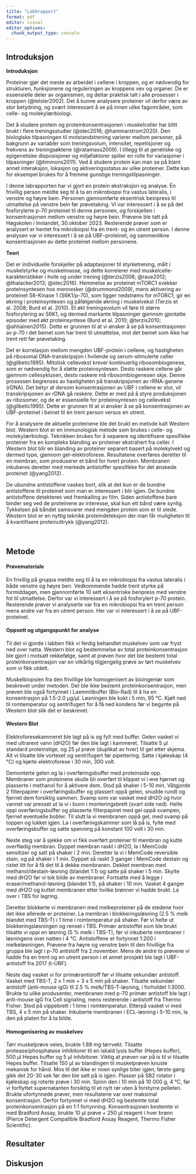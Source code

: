 ```yaml
---
title: "Labbrapport"
format: pdf
editor: visual
editor_options: 
  chunk_output_type: console
---
```


## Introduksjon

**Introduksjon**

Proteiner gjør det meste av arbeidet i cellene i kroppen, og er nødvendig for strukturen, funksjonene og reguleringen av kroppens vev og organer. De er essensielle deler av organismen, og deltar praktisk talt i alle prosesser i kroppen (\@telsler2002). Det å kunne analysere proteiner vil derfor være av stor betydning, og svært interessant å se på innen ulike fagområder, som celle- og molekylærbiologi.

Det å studere protein og proteinkonsentrasjonen i muskelceller har blitt brukt i flere treningsstudier (\@stec2016; @hammarstrom2020). Den biologiske tilpasningen til motstandstrening varierer mellom personer, på bakgrunn av variabler som treningsvolum, intensitet, repetisjoner og frekvens av treningsøktene (\@ratamass2009). I tillegg til at genetiske og epigenetiske disposisjoner og miljøfaktorer spiller en rolle for variasjoner i tilpasninger (\@timmons2011). Ved å studere protein kan man se på blant annet interaksjon, lokasjon og aktiveringsstatus av ulike proteiner. Dette kan for eksempel brukes for å fremme gunstige treningstilpasninger. 

I denne labrapporten har vi gjort en protein ekstraksjon og analyse. Èn frivillig person meldte seg til å ta en mikrobiopsi fra vastus lateralis, i venstre og høyre bein. Personen gjennomførte eksentrisk beinpress til utmattelse på venstre bein før prøvetaking. Vi var interessert i å se på det fosforylerte p-70 proteinet til denne personen, og forskjellen i konsentrasjonen mellom venstre og høyre bein. Prøvene ble tatt på Høgskolen i Innlandet, 30.oktober 2023. Resterende prøver som er analysert er hentet fra mikrobiopsi fra én trent- og én utrent person. I denne analysen var vi interessert i å se på UBF-proteinet, og sammenlikne konsentrasjonen av dette proteinet mellom personene. 

**Teori**

Det er individuelle forskjeller på adaptasjoner til styrketrening, målt i muskelstyrke og muskelmasse, og dette korrelerer med muskelcelle-karakteristikker i hvile og under trening (\@terzis2008; @raue2012; @thalacker2013; @stec2016). Hemmelse av proteinet mTORC1 svekker proteinsyntesen hos mennesker (\@drummond2009), mens aktivering av proteinet S6-Kinase 1 (S6K1/p-70), som ligger nedstrøms for mTORC1, gir en økning i proteinsyntesen og påfølgende økning i muskelvekst (Terzis et al. 2008; Burd et al. 2010). Et økt treningsvolum vil føre til større fosforylering av S6K1, og dermed markante tilpasninger gjennom gjentatte episoder med økt proteinsyntese (Burd et al. 2010; @terzis2010; @ahtiainen2015). Dette er grunnen til at vi ønsker å se på konsentrasjonen av p-70 i det beinet som har trent til utmattelse, mot det beinet som ikke har trent rett før prøvetaking. 

Det er korrelasjon mellom mengden UBF-protein i cellene, og hastigheten på ribosomal DNA-transkripsjon i hvilende og serum-stimulerte celler (\@gilbetic1995). Mitotisk cellevekst krever kontinuerlig ribosombiogenese, som er nødvendig for å støtte proteinsyntesen. Desto raskere cellene går gjennom cellesyklusen, desto raskere må ribosombiogenesen skje. Denne prosessen begrenses av hastigheten på transkripsjonen av rRNA-genene (rDNA). Det betyr at dersom konsentrasjonen av UBF i cellene er stor, vil transkripsjonen av rDNA gå raskere. Dette er med på å styre produksjonen av ribosomer, og de er essensielle for proteinsyntesen og cellevekst (\@gilbetic1995). Dette er grunnen til at vi ønsker å se på konsentrasjonen av UBF-proteinet i beinet til én trent person versus en utrent.

For å analysere de aktuelle proteinene ble det brukt en metode kalt Western blot. Western blot er en immunologisk metode som brukes i celle- og molekylærbiologi. Teknikken brukes for å separere og identifisere spesifikke proteiner fra en kompleks blanding av proteiner ekstrahert fra celler. I Western blot blir en blanding av proteiner separert basert på molekylvekt og dermed type, gjennom gel-elektroforese. Resultatene overføres deretter til en membran, som produserer et bånd for hvert protein. Membranen inkuberes deretter med merkede antistoffer spesifikke for det ønskede proteinet (\@yang2012) . 

De ubundne antistoffene vaskes bort, slik at det kun er de bundne antistoffene til proteinet som man er interessert i blir igjen. De bundne antistoffene detekteres ved fremkalling av film. Siden antistoffene bare binder seg ved de proteinene av interesse, skal kun ett bånd være synlig. Tykkelsen på båndet samsvarer med mengden protein som er til stede. Western blot er en nyttig teknikk proteindeteksjon der man får muligheten til å kvantifisere proteinuttrykk (\@yang2012).

\

## Metode

#### Prøvemateriale

En frivillig på gruppa meldte seg til å ta en mikrobiopsi fra vastus lateralis i både venstre og høyre ben. Vedkommende hadde trent styrke på formiddagen, men gjennomførte 10 sett eksentriske benpress med venstre fot til utmattelse. Derfor var vi interessert i å se på fosforylert p-70 protein. Resterende prøver vi analyserte var fra en mikrobiopsi fra en trent person mens andre var fra en utrent person. Her var vi interessert i å se på UBF-proteinet. 

#### Oppsett og utgangspunkt for analyse

Til det vi gjorde i labben fikk vi ferdig behandlet muskelvev som var fryst ned over natta. Western blot og bestemmelse av total proteinkonsentrasjon ble gjort i motsatt rekkefølge, samt at prøven hvor det ble bestemt total proteinkonsentrasjon var en vilkårlig tilgjengelig prøve av tørt muskelvev som vi fikk utdelt. 

Muskelbiopsien fra den frivillige ble homogenisert av bioingeniør som beskrevet under metoden. Det ble ikke bestemt proteinkonsentrasjon, men prøven ble også fortynnet i Laemmlibuffer (Bio-Rad) til å ha en konsentrasjon på 1.5-2.0 µg/µl. Løsningen ble kokt i 5 min, 95 ℃. Kjølt ned til romtemperatur og sentrifugert for å få ned kondens før vi begynte på Western blot slik det er beskrevet.

#### Western Blot 

Elektroforesekammeret ble lagt på is og fylt med buffer. Gelen vasket vi med ultrarent vann (dH2O) før den ble lagt i kammeret. Tilsatte 5 µl standard proteinstige, og 25 µl prøve (duplikat av hver) til gel etter skjema. Alt vi tilsatte ble vortexet og sentrifugert før pipettering. Satte i kjøleskap (4 ℃) og kjørte elektroforese i 30 min, 300 volt. 

Demonterte gelen og la i overføringsbuffer med proteinside opp. Membraner som proteinene skulle bli overført til klippet vi i ene hjørnet og plasserte i methanol for å aktivere dem. Stod på shaker i 5-10 min. Våtgjorde 2 filterpapirer i overføringsbuffer og plassert oppå gelen, snudde rundt og fjernet dem forsiktig sammen. Svamp som var vasket med dH2O og hvor vannet var presset ut la vi i bunn i monteringsbrett (svart side ned). Helte oppi overføringsbuffer og plasserte filterpapiret med gel oppå svampen, fjernet eventuelle bobler. Til slutt la vi membranen oppå gel, med svamp på toppen og lukket igjen. La i overføringskammer som lå på is, fylte med overføringsbuffer og satte spenning på konstant 100 volt i 30 min. 

Neste steg var å sjekke om vi fikk overført proteiner til membran og kutte overflødig membran. Dyppet membran raskt i dH2O, la i MemCode sensitizer og satt på shaker i 2 min. Deretter la vi i MemCode reversible stain, og på shaker i 1 min. Dyppet så raskt 3 ganger i MemCode destain og ristet litt for å få det til å dekke membranen. Dekket membran med methanol/destain-løsning (blandet 1:1) og satte på shaker i 5 min. Skylte med dH2O før vi tok bilde av membraner. Fortsatte med å legge i eraser/methanol-løsning (blandet 1:1), på shaker i 10 min. Vasket 4 ganger med dH2O og kuttet membranen etter hvilke brønner vi hadde brukt. La over i TBS for lagring. 

Deretter blokkerte vi membranen med melkeproteiner på de stedene hvor det ikke allerede er proteiner. La membran i blokkeringsløsning (2.5 % melk blandet med TBS-T) i 1 time i romtemperatur på shaker. Før vi helte ut blokkeringsløsningen og renset i TBS. Primær antistoffet som ble brukt tilsatte vi oppi en løsning (5 % melk i TBS-T), før vi inkuberte membraner i løsningene over natten i 4 ℃. Antistoffene er fortynnet 1:200 i melkeløsningen. Prøvene fra høyre og venstre bein til den frivillige fra gruppa ble lagt i p-70 antistoff fra 2.november. Mens de andre to prøvene vi hadde fra en trent og en utrent person i et annet prosjekt ble lagt i UBF-antistoff fra 2017 (t-UBF). 

Neste dag vasket vi for primærantistoff før vi tilsatte sekundær antistoff. Vasket med TBS-T, 2 x 1 min + 3 x 5 min på shaker. Tilsatte sekundær antistoff (anti-mouse igG) til 2.5 % melk/TBS-T-løsning, i forholdet 1:3000. Brukte to ulike produsenter, membranen med p-70 primær antistoff ble lagt i anti-mouse igG fra Cell signaling, mens resterende i antistoff fra Thermo Fisher. Stod på vippebrett i 1 time i romtemperatur. Etterpå vasket vi med TBS, 4 x 5 min på shaker. Inkuberte membranen i ECL-løsning i 5-10 min, la den på platen for å ta bilde. 

#### Homogenisering av muskelvev 

Tørr muskelprøve veies, brukte 1.88 mg tørrvekt. Tilsatte protease/phosphatase inhibitorer til en iskald lysis buffer (Hepes buffer), 500 µl Hepes buffer og 5 µl inhibitorer. Viktig at prøven var på is til vi tilsatte Hepes buffer. Tilsatte 150 µl av blandingen til muskelprøven knuste mekanisk for hånd. Mos til det ikke er noen synlige biter igjen, første gang gikk det 20-30 sek før den ble satt på is igjen. Plasser på SB2 rotator i kjøleskap og roterte prøve i 30 min. Spinn den i 10 min på 10 000 g, 4 ℃, før vi forflyttet supernatanten forsiktig til et nytt rør uten å forstyrre pelleten. Brukte ufortynnede prøver, men resultatene var over maksimal konsentrasjon. Derfor fortynnet vi med dH2O og bestemte total proteinkonsentrasjon på en 1:1 fortynning. Konsentrasjonen bestemte vi med Bradford Assay, brukte 10 µl prøve + 250 µl reagent i hver brønn (Pierce Detergent Compatible Bradford Assay Reagent, Thermo Fisher Scientific). 

## Resultater

## Diskusjon
